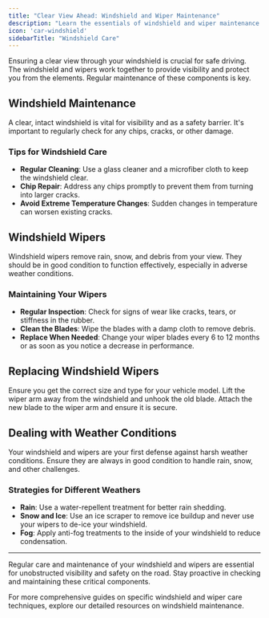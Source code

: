 ```yaml
---
title: "Clear View Ahead: Windshield and Wiper Maintenance"
description: "Learn the essentials of windshield and wiper maintenance to ensure clear visibility and safe driving. Understand how to care for these vital components in all weather conditions."
icon: 'car-windshield'
sidebarTitle: "Windshield Care"
---
```


Ensuring a clear view through your windshield is crucial for safe driving. The windshield and wipers work together to provide visibility and protect you from the elements. Regular maintenance of these components is key.

## Windshield Maintenance

A clear, intact windshield is vital for visibility and as a safety barrier. It's important to regularly check for any chips, cracks, or other damage.

### Tips for Windshield Care

- **Regular Cleaning**: Use a glass cleaner and a microfiber cloth to keep the windshield clear.
- **Chip Repair**: Address any chips promptly to prevent them from turning into larger cracks.
- **Avoid Extreme Temperature Changes**: Sudden changes in temperature can worsen existing cracks.

## Windshield Wipers

<Tip title="Effective Wiping">
Windshield wipers remove rain, snow, and debris from your view. They should be in good condition to function effectively, especially in adverse weather conditions.
</Tip>

### Maintaining Your Wipers

- **Regular Inspection**: Check for signs of wear like cracks, tears, or stiffness in the rubber.
- **Clean the Blades**: Wipe the blades with a damp cloth to remove debris.
- **Replace When Needed**: Change your wiper blades every 6 to 12 months or as soon as you notice a decrease in performance.

## Replacing Windshield Wipers

<Steps>
  <Step title="Choose the Right Blades">
    Ensure you get the correct size and type for your vehicle model.
  </Step>
  <Step title="Remove Old Blades">
    Lift the wiper arm away from the windshield and unhook the old blade.
  </Step>
  <Step title="Install New Blades">
    Attach the new blade to the wiper arm and ensure it is secure.
  </Step>
</Steps>

## Dealing with Weather Conditions

<Warning>
Your windshield and wipers are your first defense against harsh weather conditions. Ensure they are always in good condition to handle rain, snow, and other challenges.
</Warning>

### Strategies for Different Weathers

- **Rain**: Use a water-repellent treatment for better rain shedding.
- **Snow and Ice**: Use an ice scraper to remove ice buildup and never use your wipers to de-ice your windshield.
- **Fog**: Apply anti-fog treatments to the inside of your windshield to reduce condensation.

---

Regular care and maintenance of your windshield and wipers are essential for unobstructed visibility and safety on the road. Stay proactive in checking and maintaining these critical components.

<Note>
For more comprehensive guides on specific windshield and wiper care techniques, explore our detailed resources on windshield maintenance.
</Note>
